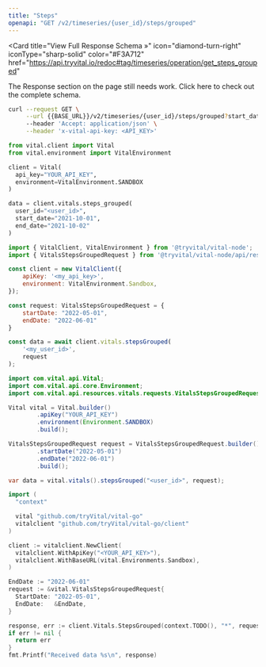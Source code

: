 ```yaml
---
title: "Steps"
openapi: "GET /v2/timeseries/{user_id}/steps/grouped"
---
```


<Card
  title="View Full Response Schema »"
  icon="diamond-turn-right"
  iconType="sharp-solid"
  color="#F3A712"
  href="https://api.tryvital.io/redoc#tag/timeseries/operation/get_steps_grouped"
>
  The Response section on the page still needs work. Click here to check out the complete schema.
</Card>

<RequestExample>

```bash cURL
curl --request GET \
     --url {{BASE_URL}}/v2/timeseries/{user_id}/steps/grouped?start_date={{START_DATE}}&end_date={{END_DATE}} \
     --header 'Accept: application/json' \
     --header 'x-vital-api-key: <API_KEY>'
```

```python Python
from vital.client import Vital
from vital.environment import VitalEnvironment

client = Vital(
  api_key="YOUR_API_KEY",
  environment=VitalEnvironment.SANDBOX
)

data = client.vitals.steps_grouped(
  user_id="<user_id>", 
  start_date="2021-10-01", 
  end_date="2021-10-02"
)
```

```javascript Node
import { VitalClient, VitalEnvironment } from '@tryvital/vital-node';
import { VitalsStepsGroupedRequest } from '@tryvital/vital-node/api/resources/vitals';

const client = new VitalClient({
    apiKey: '<my_api_key>',
    environment: VitalEnvironment.Sandbox,
});

const request: VitalsStepsGroupedRequest = {
    startDate: "2022-05-01",
    endDate: "2022-06-01"
}

const data = await client.vitals.stepsGrouped(
    '<my_user_id>',
    request
);
```

```java Java
import com.vital.api.Vital;
import com.vital.api.core.Environment;
import com.vital.api.resources.vitals.requests.VitalsStepsGroupedRequest;

Vital vital = Vital.builder()
        .apiKey("YOUR_API_KEY")
        .environment(Environment.SANDBOX)
        .build();

VitalsStepsGroupedRequest request = VitalsStepsGroupedRequest.builder()
        .startDate("2022-05-01")
        .endDate("2022-06-01")
        .build();

var data = vital.vitals().stepsGrouped("<user_id>", request);
```

```go Go
import (
  "context"

  vital "github.com/tryVital/vital-go"
  vitalclient "github.com/tryVital/vital-go/client"
)

client := vitalclient.NewClient(
  vitalclient.WithApiKey("<YOUR_API_KEY>"),
  vitalclient.WithBaseURL(vital.Environments.Sandbox),
)

EndDate := "2022-06-01"
request := &vital.VitalsStepsGroupedRequest{
  StartDate: "2022-05-01",
  EndDate:   &EndDate,
}

response, err := client.Vitals.StepsGrouped(context.TODO(), "*", request)
if err != nil {
  return err
}
fmt.Printf("Received data %s\n", response)
```

</RequestExample>
